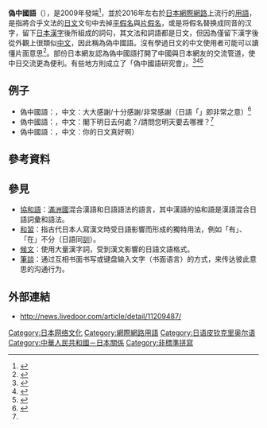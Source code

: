 {{noteTA
|G1=IT}}
'''偽中國語'''（{{jpn|j=偽中国語|hg=にせちゅうごくご|rm=nise Chūgokugo}}），是2009年發端<ref name="recordchina">{{cite news|last1=岡田|title=日本でにわかにブームの「偽中国語」、中国で驚きの声|url=http://www.recordchina.co.jp/b173638-s0-c30.html|work=Record China|date=2017-03-30|language=ja|accessdate=2018-08-14|archive-date=2018-05-09|archive-url=https://web.archive.org/web/20180509195027/http://www.recordchina.co.jp/b173638-s0-c30.html|dead-url=no}}</ref>，並於2016年左右於[[日本|日本]][[網際網路|網際網路]]上流行的[[網際網路用語|用語]]，是指將合乎文法的[[日文|日文]]文句中去掉[[平假名|平假名]]與[[片假名|片假名]]，或是将假名替换成同音的汉字，留下[[日本漢字|日本漢字]]後所組成的詞句，其文法和詞語都是日文，但因為僅留下漢字後從外觀上很類似[[中文|中文]]，因此稱為偽中國語。沒有學過日文的中文使用者可能可以讀懂片面意思<ref>{{Cite news |publisher=中国网 |url=http://jiangsu.china.com.cn/html/2016/kuaixun_0220/4195315.html |title=伪中国语迅速走红 |access-date=2016-02-21 |archive-url=https://web.archive.org/web/20170701234725/http://jiangsu.china.com.cn/html/2016/kuaixun_0220/4195315.html |archive-date=2017-07-01 |dead-url=yes }}</ref>。部份日本網友認為偽中國語打開了中國與日本網友的交流管道，使中日交流更為便利。有些地方則成立了「偽中國語研究會」。<ref>{{Cite news |publisher=新华网 |url=http://www.sn.xinhuanet.com/news2/2016-02/20/c_1118105028.htm |title=伪中国语迅速走红 |access-date=2016-02-21 |archive-url=https://web.archive.org/web/20160223002630/http://www.sn.xinhuanet.com/news2/2016-02/20/c_1118105028.htm |archive-date=2016-02-23 |dead-url=yes }}</ref><ref>{{Cite news|publisher=凤凰资讯|url=http://news.ifeng.com/a/20160220/47504758_0.shtml|title=日本网上流行伪中国语|accessdate=2016-02-21|archive-date=2018-08-14|archive-url=https://web.archive.org/web/20180814232652/http://news.ifeng.com/a/20160220/47504758_0.shtml|dead-url=no}}</ref><ref>{{Cite news |url=http://www.techweb.com.cn/irouter/2016-02-20/2281074.shtml |title=日本网友在社交网络玩疯了 |accessdate=2016-02-21 |archive-date=2018-08-14 |archive-url=https://web.archive.org/web/20180814200952/http://www.techweb.com.cn/irouter/2016-02-20/2281074.shtml |dead-url=no }}</ref>

== 例子 ==
* 偽中國語：{{Lang|ja|大変感謝}}，中文：大大感謝/十分感謝/非常感謝（日語「{{Lang|ja|大変}}」即非常之意）<ref>{{cite news|author=刘娇|title="大変感謝"就是"非常感谢"！伪中国语日本走红(图)|url=http://www.sn.xinhuanet.com/news2/2016-02/20/c_1118105028.htm|publisher=新华网|date=2016-02-20|access-date=2016-02-21|archive-url=https://web.archive.org/web/20160223002630/http://www.sn.xinhuanet.com/news2/2016-02/20/c_1118105028.htm|archive-date=2016-02-23|dead-url=yes}}</ref>
* 偽中國語：{{Lang|ja|貴方明日何処行（＝貴方<sup>[あなた]</sup>は明日何処<sup>[どこ]</sup>に行きますか？）}}，中文：閣下明日去何處？/請問您明天要去哪裡？<ref name="recordchina"/>
* 偽中國語：{{Lang|ja|君日本語本当上手（＝君<sup>[きみ]</sup>は日本語<sup>[にほんご]</sup>が本当に<sup>[ほんとうに]</sup>上手<sup>[じょうず]</sup>ですね。）}}，中文：你的日文真好啊）

== 參考資料==
{{reflist}}

== 參見 ==
*[[協和語|協和語]]：[[滿洲國|滿洲國]]混合漢語和日語語法的語言，其中漢語的協和語是漢語混合日語詞彙和語法。
*[[和習|和習]]：指古代日本人寫漢文時受日語影響而形成的獨特用法，例如「有」、「在」不分（日語同[[訓讀|訓]]）。
*[[候文|候文]]：使用大量漢字詞，受到漢文影響的日語文語格式。
*[[筆談|筆談]]：通过互相书面书写或键盘输入文字（书面语言）的方式，来传达彼此意思的沟通行为。

== 外部連結 ==
*http://news.livedoor.com/article/detail/11209487/{{Wayback|url=http://news.livedoor.com/article/detail/11209487/ |date=20190603011409 }} {{ja}}

[[Category:日本网络文化|Category:日本网络文化]]
[[Category:網際網路用語|Category:網際網路用語]]
[[Category:日语皮钦克里奥尔语|Category:日语皮钦克里奥尔语]]
[[Category:中華人民共和國－日本關係|Category:中華人民共和國－日本關係]]
[[Category:非標準拼寫|Category:非標準拼寫]]